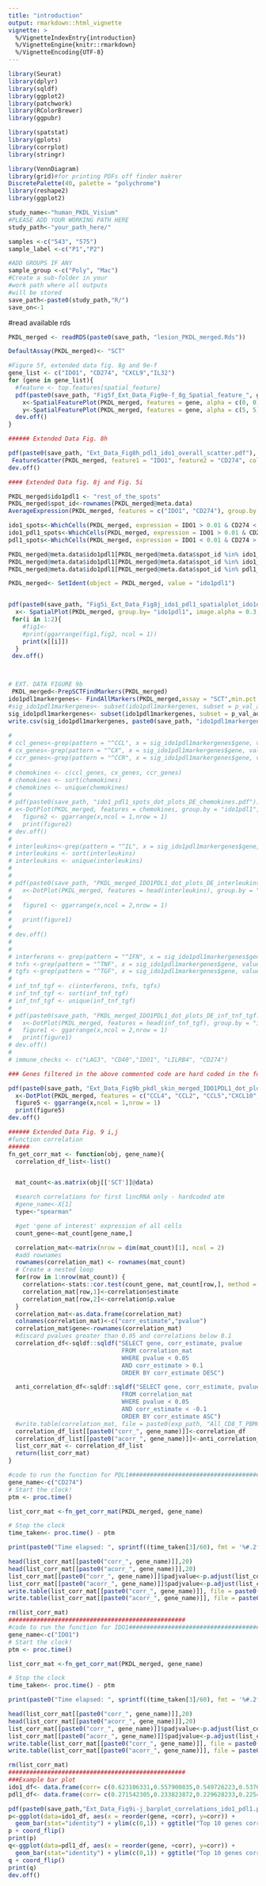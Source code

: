 ```yaml
---
title: "introduction"
output: rmarkdown::html_vignette
vignette: >
  %/VignetteIndexEntry{introduction}
  %/VignetteEngine{knitr::rmarkdown}
  %/VignetteEncoding{UTF-8}
---
```


```r
library(Seurat)
library(dplyr)
library(sqldf)
library(ggplot2)
library(patchwork)
library(RColorBrewer)
library(ggpubr)

library(spatstat)
library(gplots)
library(corrplot)
library(stringr)

library(VennDiagram)
library(grid)#for printing PDFs off finder makrer
DiscretePalette(40, palette = "polychrome")
library(reshape2)
library(ggplot2)

study_name<-"human_PKDL_Visium"
#PLEASE ADD YOUR WORKING PATH HERE
study_path<-"your_path_here/"

samples <-c("543", "575")
sample_label <-c("P1","P2")

#ADD GROUPS IF ANY
sample_group <-c("Poly", "Mac")
#Create a sub-folder in your 
#work path where all outputs
#will be stored
save_path<-paste0(study_path,"R/")
save_on<-1

```
#read available rds
```r
PKDL_merged <- readRDS(paste0(save_path, "lesion_PKDL_merged.Rds"))
```

```r
DefaultAssay(PKDL_merged)<- "SCT"

#Figure 5f, extended data fig. 8g and 9e-f
gene_list <- c("IDO1", "CD274", "CXCL9","IL32")
for (gene in gene_list){
  #feature <- top.features[spatial_feature]
  pdf(paste0(save_path, "Fig5f_Ext_Data_Fig9e-f_8g_Spatial_feature_", gene, ".pdf"))
    x<-SpatialFeaturePlot(PKDL_merged, features = gene, alpha = c(0, 0), crop = TRUE, pt.size.factor = 3)
    y<-SpatialFeaturePlot(PKDL_merged, features = gene, alpha = c(5, 5), crop = T, pt.size.factor = 3, min.cutoff = 0)
  dev.off()
}
```

```r


###### Extended Data Fig. 8h

pdf(paste0(save_path, "Ext_Data_Fig8h_pdl1_ido1_overall_scatter.pdf"), height = 5, width=5)
 FeatureScatter(PKDL_merged, feature1 = "IDO1", feature2 = "CD274", cols = rep("black",10), jitter=3) + NoLegend() + geom_vline(aes(xintercept = 0.2), col = "red", size = 0.3) + geom_hline(aes(yintercept = 0.2), col = "red", size = 0.3)
dev.off()

#### Extended Data fig. 8j and Fig. 5i

PKDL_merged$ido1pdl1 <- "rest_of_the_spots"
PKDL_merged$spot_id<-rownames(PKDL_merged@meta.data)
AverageExpression(PKDL_merged, features = c("IDO1", "CD274"), group.by = "orig.ident")

ido1_spots<-WhichCells(PKDL_merged, expression = IDO1 > 0.01 & CD274 < 0.01)
ido1_pdl1_spots<-WhichCells(PKDL_merged, expression = IDO1 > 0.01 & CD274 > 0.01)
pdl1_spots<-WhichCells(PKDL_merged, expression = IDO1 < 0.01 & CD274 > 0.01)

PKDL_merged@meta.data$ido1pdl1[PKDL_merged@meta.data$spot_id %in% ido1_spots] <- "ido1_spots"
PKDL_merged@meta.data$ido1pdl1[PKDL_merged@meta.data$spot_id %in% ido1_pdl1_spots] <- "ido1_pdl1_spots"
PKDL_merged@meta.data$ido1pdl1[PKDL_merged@meta.data$spot_id %in% pdl1_spots] <- "pdl1_spots"

PKDL_merged<- SetIdent(object = PKDL_merged, value = "ido1pdl1")


pdf(paste0(save_path, "Fig5i_Ext_Data_Fig8j_ido1_pdl1_spatialplot_ido1dot5pdl1dot1.pdf"), height = 5, width=5)  
  x<- SpatialPlot(PKDL_merged, group.by= "ido1pdl1", image.alpha = 0.3, crop = T, pt.size.factor = 3, cols = c("ido1_spots"="#6495ED","ido1_pdl1_spots" = "#FF1493","pdl1_spots"= "#FFA500","rest_of_the_spots" = "#E6E6FA"))
 for(i in 1:2){
    #fig1<-
    #print(ggarrange(fig1,fig2, ncol = 1))
    print(x[[i]])
  }
 dev.off()



# EXT. DATA FIGURE 9b
 PKDL_merged<-PrepSCTFindMarkers(PKDL_merged)
ido1pdl1markergenes<- FindAllMarkers(PKDL_merged,assay = "SCT",min.pct = 0.2,logfc.threshold = 0.2)
#sig_ido1pdl1markergenes<- subset(ido1pdl1markergenes, subset = p_val_adj < 0.01)
sig_ido1pdl1markergenes<- subset(ido1pdl1markergenes, subset = p_val_adj < 0.05)
write.csv(sig_ido1pdl1markergenes, paste0(save_path, "ido1pdl1markergenes_padj0.01.csv"))
 
#  
# ccl_genes<-grep(pattern = "^CCL", x = sig_ido1pdl1markergenes$gene, value = TRUE)
# cx_genes<-grep(pattern = "^CX", x = sig_ido1pdl1markergenes$gene, value = TRUE)
# ccr_genes<-grep(pattern = "^CCR", x = sig_ido1pdl1markergenes$gene, value = TRUE)
# 
# chemokines <- c(ccl_genes, cx_genes, ccr_genes)
# chemokines <- sort(chemokines)
# chemokines <- unique(chemokines)
# 
# pdf(paste0(save_path, "ido1_pdl1_spots_dot_plots_DE_chemokines.pdf"))
# x<-DotPlot(PKDL_merged, features = chemokines, group.by = "ido1pdl1", scale = TRUE, scale.min = 0, scale.max =100, col.min = 0, col.max = 1.5) + RotatedAxis() + coord_flip() + theme(axis.title.x=element_blank(),axis.title.y=element_blank()) 
#   figure2 <- ggarrange(x,ncol = 1,nrow = 1)
#   print(figure2)
# dev.off()
# 
# interleukins<-grep(pattern = "^IL", x = sig_ido1pdl1markergenes$gene, value = TRUE)
# interleukins <- sort(interleukins)
# interleukins <- unique(interleukins)
# 
# 
# pdf(paste0(save_path, "PKDL_merged_IDO1PDL1_dot_plots_DE_interleukins.pdf"))
#   x<-DotPlot(PKDL_merged, features = head(interleukins), group.by = "ido1pdl1", scale = TRUE) + RotatedAxis() + coord_flip() + theme(axis.title.x=element_blank(),axis.title.y=element_blank()) + NoLegend()
#   
#   figure1 <- ggarrange(x,ncol = 2,nrow = 1)
#   
#   print(figure1)
# 
# dev.off()
# 
# 
# interferons <- grep(pattern = "^IFN", x = sig_ido1pdl1markergenes$gene, value = TRUE)
# tnfs <-grep(pattern = "^TNF", x = sig_ido1pdl1markergenes$gene, value = TRUE)
# tgfs <-grep(pattern = "^TGF", x = sig_ido1pdl1markergenes$gene, value = TRUE)
# 
# inf_tnf_tgf <- c(interferons, tnfs, tgfs)
# inf_tnf_tgf <- sort(inf_tnf_tgf)
# inf_tnf_tgf <- unique(inf_tnf_tgf)
# 
# pdf(paste0(save_path, "PKDL_merged_IDO1PDL1_dot_plots_DE_inf_tnf_tgf.pdf"))
#   x<-DotPlot(PKDL_merged, features = head(inf_tnf_tgf), group.by = "ido1pdl1", scale = TRUE) + RotatedAxis() + coord_flip() + theme(axis.title.x=element_blank(),axis.title.y=element_blank()) + NoLegend()
#   figure1 <- ggarrange(x,ncol = 2,nrow = 1)
#   print(figure1)
# dev.off()
# 
# immune_checks <- c("LAG3", "CD40","IDO1", "LILRB4", "CD274")

### Genes filtered in the above commented code are hard coded in the following lines for brevity.

pdf(paste0(save_path, "Ext_Data_Fig9b_pkdl_skin_merged_IDO1PDL1_dot_plots_figure5_de.pdf"),7,6)
  x<-DotPlot(PKDL_merged, features = c("CCL4", "CCL2", "CCL5","CXCL10", "CXCL11","CXCL13", "CXCL9", "CXCR4", "IL10RA","IL2RG", "IL32", "IFNG","TGFBRAP1", "TNFAIP2","TNFRSF9","LAG3","CD40", "LILRB4"), group.by = "ido1pdl1", scale = TRUE, scale.min = 0, scale.max =100, col.min = 0, col.max = 1.5) + RotatedAxis() + coord_flip() + theme(axis.title.x=element_blank(), axis.title.y=element_blank())
  figure5 <- ggarrange(x,ncol = 1,nrow = 1)
  print(figure5)
dev.off()
```

```r
###### Extended Data Fig. 9 i,j
#function correlation
######
fn_get_corr_mat <- function(obj, gene_name){
  correlation_df_list<-list()


  mat_count<-as.matrix(obj[['SCT']]@data)

  #search correlations for first lincRNA only - hardcoded atm
  #gene_name<-X[1]
  type<-"spearman"

  #get 'gene of interest' expression of all cells
  count_gene<-mat_count[gene_name,]

  correlation_mat<-matrix(nrow = dim(mat_count)[1], ncol = 2)
  #add rownames
  rownames(correlation_mat) <- rownames(mat_count)
  # Create a nested loop
  for(row in 1:nrow(mat_count)) {
    correlation<-stats::cor.test(count_gene, mat_count[row,], method = type)
    correlation_mat[row,1]<-correlation$estimate
    correlation_mat[row,2]<-correlation$p.value
  }
  correlation_mat<-as.data.frame(correlation_mat)
  colnames(correlation_mat)<-c("corr_estimate","pvalue")
  correlation_mat$gene<-rownames(correlation_mat)
  #discard pvalues greater than 0.05 and correlations below 0.1
  correlation_df<-sqldf::sqldf("SELECT gene, corr_estimate, pvalue
                                FROM correlation_mat
                                WHERE pvalue < 0.05
                                AND corr_estimate > 0.1
                                ORDER BY corr_estimate DESC")

  anti_correlation_df<-sqldf::sqldf("SELECT gene, corr_estimate, pvalue
                                FROM correlation_mat
                                WHERE pvalue < 0.05
                                AND corr_estimate < -0.1
                                ORDER BY corr_estimate ASC")
  #write.table(correlation_mat, file = paste0(exp_path, "All_CD8_T_PBMC_Malat1_Vs_allGene_flu_corr.csv"), sep=",")
  correlation_df_list[[paste0("corr_", gene_name)]]<-correlation_df
  correlation_df_list[[paste0("acorr_", gene_name)]]<-anti_correlation_df
  list_corr_mat <- correlation_df_list
  return(list_corr_mat)
}

#code to run the function for PDL1##################################################
gene_name<-c("CD274")
# Start the clock!
ptm <- proc.time()

list_corr_mat <-fn_get_corr_mat(PKDL_merged, gene_name)

# Stop the clock
time_taken<- proc.time() - ptm

print(paste0("Time elapsed: ", sprintf((time_taken[3]/60), fmt = '%#.2f')," minutes"))

head(list_corr_mat[[paste0("corr_", gene_name)]],20)
head(list_corr_mat[[paste0("acorr_", gene_name)]],20)
list_corr_mat[[paste0("corr_", gene_name)]]$padjvalue<-p.adjust(list_corr_mat[[paste0("corr_", gene_name)]]$pvalue, method = "fdr")
list_corr_mat[[paste0("acorr_", gene_name)]]$padjvalue<-p.adjust(list_corr_mat[[paste0("acorr_", gene_name)]]$pvalue, method = "fdr")
write.table(list_corr_mat[[paste0("corr_", gene_name)]], file = paste0(save_path,"all_corr_",gene_name,".csv"), sep=",", row.names = FALSE)
write.table(list_corr_mat[[paste0("acorr_", gene_name)]], file = paste0(save_path, "all_acorr_",gene_name,".csv"), sep=",", row.names = FALSE)

rm(list_corr_mat)
##################################################
#code to run the function for IDO1##################################################
gene_name<-c("IDO1")
# Start the clock!
ptm <- proc.time()

list_corr_mat <-fn_get_corr_mat(PKDL_merged, gene_name)

# Stop the clock
time_taken<- proc.time() - ptm

print(paste0("Time elapsed: ", sprintf((time_taken[3]/60), fmt = '%#.2f')," minutes"))

head(list_corr_mat[[paste0("corr_", gene_name)]],20)
head(list_corr_mat[[paste0("acorr_", gene_name)]],20)
list_corr_mat[[paste0("corr_", gene_name)]]$padjvalue<-p.adjust(list_corr_mat[[paste0("corr_", gene_name)]]$pvalue, method = "fdr")
list_corr_mat[[paste0("acorr_", gene_name)]]$padjvalue<-p.adjust(list_corr_mat[[paste0("acorr_", gene_name)]]$pvalue, method = "fdr")
write.table(list_corr_mat[[paste0("corr_", gene_name)]], file = paste0(save_path,"all_corr_",gene_name,".csv"), sep=",", row.names = FALSE)
write.table(list_corr_mat[[paste0("acorr_", gene_name)]], file = paste0(save_path, "all_acorr_",gene_name,".csv"), sep=",", row.names = FALSE)

rm(list_corr_mat)
##################################################
###Example bar plot
ido1_df<- data.frame(corr= c(0.623106331,0.557900835,0.549726223,0.537608263,0.530873838,0.527411478,0.52119921,0.4895061,0.489269478,0.485501278), gene=c("CXCL9","LYZ","HLA-DRA","CST7","PLA2G2D","GZMH","IL2RG","CTSS","TRAJ23","FTH1"))
pdl1_df<- data.frame(corr= c(0.271542305,0.233823872,0.229628233,0.225445086,0.224991162,0.221781738,0.220999812,0.22024343,0.219853936,0.218480681), gene=c("CD80","HLA-DRB5","CD86","FGL2","TTN","FCER1G","GPR132","GZMA","SPN","MCOLN2"))

pdf(paste0(save_path,"Ext_Data_Fig9i-j_barplot_correlations_ido1_pdl1.pdf"))
p<-ggplot(data=ido1_df, aes(x = reorder(gene, +corr), y=corr)) +
  geom_bar(stat="identity") + ylim(c(0,1)) + ggtitle("Top 10 genes correlating with IDO1")
p + coord_flip()
print(p)
q<-ggplot(data=pdl1_df, aes(x = reorder(gene, +corr), y=corr)) +
  geom_bar(stat="identity") + ylim(c(0,1)) + ggtitle("Top 10 genes correlating with PDL1")
q + coord_flip()
print(q)
dev.off()
```


